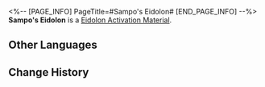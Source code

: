 <%-- [PAGE_INFO]
PageTitle=#Sampo's Eidolon#
[END_PAGE_INFO] --%>
{{Item Infobox
|id          = 11108
|image       = Item Sampo's Eidolon.png
|type        = Eidolon Activation Material
|invCategory = 
|rarity      = 4
|effect      = 
|description = Material for raising Sampo's Eidolon Level.
}}
'''Sampo's Eidolon''' is a [[Eidolon Activation Material]].

==Other Languages==
{{Other Languages
|en   = Sampo's Eidolon
|zhs  = 【桑博】的星魂
|zht  = 【桑博】的星魂
|ja   = 「サンポ」の星魂
|ko   = [삼포]의 성혼
|es   = Eidolon de Sampo
|fr   = Eidolon de Sampo
|ru   = Эйдолон Сампо
|th   = Eidolon ของ Sampo
|vi   = Tinh Hồn Sampo
|de   = Sampos Eidolon
|id   = Sampo's Eidolon
|pt   = Eidolon de Sampo
}}

==Change History==
{{Change History|1.0}}